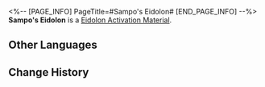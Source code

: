 <%-- [PAGE_INFO]
PageTitle=#Sampo's Eidolon#
[END_PAGE_INFO] --%>
{{Item Infobox
|id          = 11108
|image       = Item Sampo's Eidolon.png
|type        = Eidolon Activation Material
|invCategory = 
|rarity      = 4
|effect      = 
|description = Material for raising Sampo's Eidolon Level.
}}
'''Sampo's Eidolon''' is a [[Eidolon Activation Material]].

==Other Languages==
{{Other Languages
|en   = Sampo's Eidolon
|zhs  = 【桑博】的星魂
|zht  = 【桑博】的星魂
|ja   = 「サンポ」の星魂
|ko   = [삼포]의 성혼
|es   = Eidolon de Sampo
|fr   = Eidolon de Sampo
|ru   = Эйдолон Сампо
|th   = Eidolon ของ Sampo
|vi   = Tinh Hồn Sampo
|de   = Sampos Eidolon
|id   = Sampo's Eidolon
|pt   = Eidolon de Sampo
}}

==Change History==
{{Change History|1.0}}